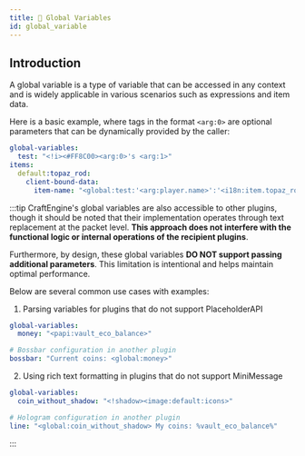 ```yaml
---
title: 🔢 Global Variables
id: global_variable
---
```


## Introduction

A global variable is a type of variable that can be accessed in any context and is widely applicable in various scenarios such as expressions and item data.

Here is a basic example, where tags in the format `<arg:0>` are optional parameters that can be dynamically provided by the caller:

```yaml
global-variables:
  test: "<!i><#FF8C00><arg:0>'s <arg:1>"
items:
  default:topaz_rod:
    client-bound-data:
      item-name: "<global:test:'<arg:player.name>':'<i18n:item.topaz_rod>'>"
```

:::tip
CraftEngine's global variables are also accessible to other plugins, though it should be noted that their implementation operates through text replacement at the packet level. **This approach does not interfere with the functional logic or internal operations of the recipient plugins**.

Furthermore, by design, these global variables **DO NOT support passing additional parameters**. This limitation is intentional and helps maintain optimal performance.

Below are several common use cases with examples:

1. Parsing variables for plugins that do not support PlaceholderAPI
```yaml
global-variables:
  money: "<papi:vault_eco_balance>"
```

```yaml
# Bossbar configuration in another plugin
bossbar: "Current coins: <global:money>"
```

2. Using rich text formatting in plugins that do not support MiniMessage
```yaml
global-variables:
  coin_without_shadow: "<!shadow><image:default:icons>"
```

```yaml
# Hologram configuration in another plugin
line: "<global:coin_without_shadow> My coins: %vault_eco_balance%"
```

:::